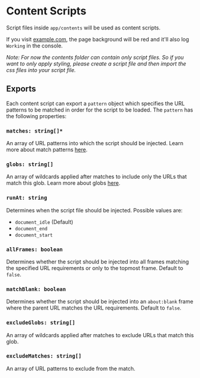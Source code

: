 
# Content Scripts

Script files inside `app/contents` will be used as content scripts.

<Editor
  sync="language"
  code={codes.script}
  filename="app/contents/example.js"
/>

<Editor code={codes.css} filename="index.css" />

If you visit [example.com](https://www.example.com), the page background will be red and it'll also log `Working` in the console.

_Note: For now the contents folder can contain only script files. So if you want to only apply styling, please create a script file and then import the css files into your script file._

## Exports

Each content script can export a `pattern` object which specifies the URL patterns to be matched in order for the script to be loaded. The `pattern` has the following properties:

### `matches: string[]*`

An array of URL patterns into which the script should be injected. Learn more about match patterns [here](https://developer.mozilla.org/en-US/docs/Mozilla/Add-ons/WebExtensions/Match_patterns).

### `globs: string[]`

An array of wildcards applied after matches to include only the URLs that match this glob. Learn more about globs [here](https://developer.mozilla.org/en-US/docs/Mozilla/Add-ons/WebExtensions/manifest.json/content_scripts#globs).

### `runAt: string`

Determines when the script file should be injected. Possible values are:

- `document_idle` (Default)
- `document_end`
- `document_start`

### `allFrames: boolean`

Determines whether the script should be injected into all frames matching the specified URL requirements or only to the topmost frame. Default to `false`.

### `matchBlank: boolean`

Determines whether the script should be injected into an `about:blank` frame where the parent URL matches the URL requirements. Default to `false`.

### `excludeGlobs: string[]`

An array of wildcards applied after matches to exclude URLs that match this glob.

### `excludeMatches: string[]`

An array of URL patterns to exclude from the match.
